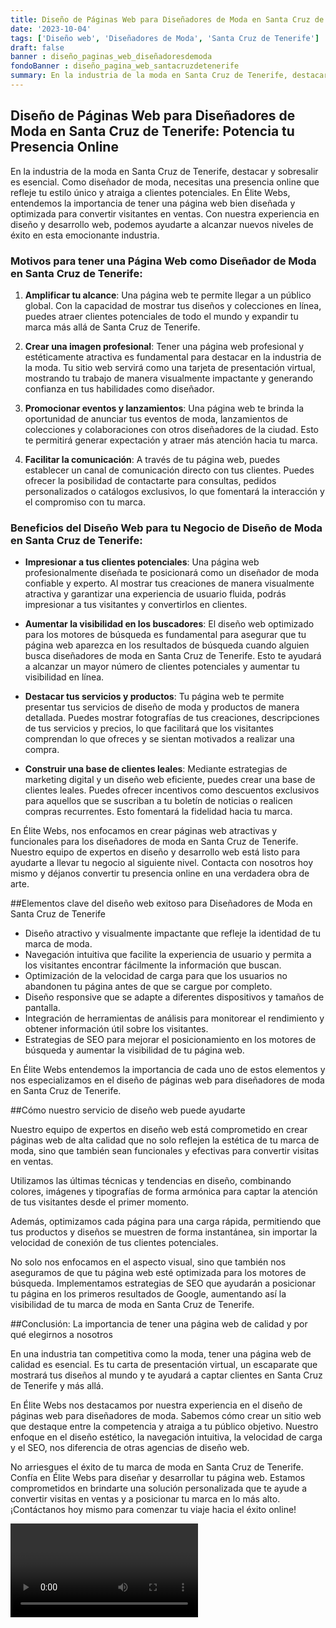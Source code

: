 ```yaml
---
title: Diseño de Páginas Web para Diseñadores de Moda en Santa Cruz de Tenerife
date: '2023-10-04'
tags: ['Diseño web', 'Diseñadores de Moda', 'Santa Cruz de Tenerife']
draft: false
banner : diseño_paginas_web_diseñadoresdemoda
fondoBanner : diseño_pagina_web_santacruzdetenerife
summary: En la industria de la moda en Santa Cruz de Tenerife, destacar y sobresalir es esencial. Como diseñador de moda, necesitas una presencia online que refleje tu estilo único y atraiga a clientes potenciales. En Élite Webs, entendemos la importancia de tener una página web bien diseñada y optimizada para convertir visitantes en ventas. Con nuestra experiencia en diseño y desarrollo web, podemos ayudarte a alcanzar nuevos niveles de éxito en esta emocionante industria.
---
```


## Diseño de Páginas Web para Diseñadores de Moda en Santa Cruz de Tenerife: Potencia tu Presencia Online

En la industria de la moda en Santa Cruz de Tenerife, destacar y sobresalir es esencial. Como diseñador de moda, necesitas una presencia online que refleje tu estilo único y atraiga a clientes potenciales. En Élite Webs, entendemos la importancia de tener una página web bien diseñada y optimizada para convertir visitantes en ventas. Con nuestra experiencia en diseño y desarrollo web, podemos ayudarte a alcanzar nuevos niveles de éxito en esta emocionante industria.

### Motivos para tener una Página Web como Diseñador de Moda en Santa Cruz de Tenerife:

1. **Amplificar tu alcance**: Una página web te permite llegar a un público global. Con la capacidad de mostrar tus diseños y colecciones en línea, puedes atraer clientes potenciales de todo el mundo y expandir tu marca más allá de Santa Cruz de Tenerife.

2. **Crear una imagen profesional**: Tener una página web profesional y estéticamente atractiva es fundamental para destacar en la industria de la moda. Tu sitio web servirá como una tarjeta de presentación virtual, mostrando tu trabajo de manera visualmente impactante y generando confianza en tus habilidades como diseñador.

3. **Promocionar eventos y lanzamientos**: Una página web te brinda la oportunidad de anunciar tus eventos de moda, lanzamientos de colecciones y colaboraciones con otros diseñadores de la ciudad. Esto te permitirá generar expectación y atraer más atención hacia tu marca.

4. **Facilitar la comunicación**: A través de tu página web, puedes establecer un canal de comunicación directo con tus clientes. Puedes ofrecer la posibilidad de contactarte para consultas, pedidos personalizados o catálogos exclusivos, lo que fomentará la interacción y el compromiso con tu marca.

### Beneficios del Diseño Web para tu Negocio de Diseño de Moda en Santa Cruz de Tenerife:

- **Impresionar a tus clientes potenciales**: Una página web profesionalmente diseñada te posicionará como un diseñador de moda confiable y experto. Al mostrar tus creaciones de manera visualmente atractiva y garantizar una experiencia de usuario fluida, podrás impresionar a tus visitantes y convertirlos en clientes.

- **Aumentar la visibilidad en los buscadores**: El diseño web optimizado para los motores de búsqueda es fundamental para asegurar que tu página web aparezca en los resultados de búsqueda cuando alguien busca diseñadores de moda en Santa Cruz de Tenerife. Esto te ayudará a alcanzar un mayor número de clientes potenciales y aumentar tu visibilidad en línea.

- **Destacar tus servicios y productos**: Tu página web te permite presentar tus servicios de diseño de moda y productos de manera detallada. Puedes mostrar fotografías de tus creaciones, descripciones de tus servicios y precios, lo que facilitará que los visitantes comprendan lo que ofreces y se sientan motivados a realizar una compra.

- **Construir una base de clientes leales**: Mediante estrategias de marketing digital y un diseño web eficiente, puedes crear una base de clientes leales. Puedes ofrecer incentivos como descuentos exclusivos para aquellos que se suscriban a tu boletín de noticias o realicen compras recurrentes. Esto fomentará la fidelidad hacia tu marca.

En Élite Webs, nos enfocamos en crear páginas web atractivas y funcionales para los diseñadores de moda en Santa Cruz de Tenerife. Nuestro equipo de expertos en diseño y desarrollo web está listo para ayudarte a llevar tu negocio al siguiente nivel. Contacta con nosotros hoy mismo y déjanos convertir tu presencia online en una verdadera obra de arte.

<GifSeo />

<Cta />

##Elementos clave del diseño web exitoso para Diseñadores de Moda en Santa Cruz de Tenerife

- Diseño atractivo y visualmente impactante que refleje la identidad de tu marca de moda.
- Navegación intuitiva que facilite la experiencia de usuario y permita a los visitantes encontrar fácilmente la información que buscan.
- Optimización de la velocidad de carga para que los usuarios no abandonen tu página antes de que se cargue por completo.
- Diseño responsive que se adapte a diferentes dispositivos y tamaños de pantalla.
- Integración de herramientas de análisis para monitorear el rendimiento y obtener información útil sobre los visitantes.
- Estrategias de SEO para mejorar el posicionamiento en los motores de búsqueda y aumentar la visibilidad de tu página web.

En Élite Webs entendemos la importancia de cada uno de estos elementos y nos especializamos en el diseño de páginas web para diseñadores de moda en Santa Cruz de Tenerife.

##Cómo nuestro servicio de diseño web puede ayudarte

Nuestro equipo de expertos en diseño web está comprometido en crear páginas web de alta calidad que no solo reflejen la estética de tu marca de moda, sino que también sean funcionales y efectivas para convertir visitas en ventas.

Utilizamos las últimas técnicas y tendencias en diseño, combinando colores, imágenes y tipografías de forma armónica para captar la atención de tus visitantes desde el primer momento.

Además, optimizamos cada página para una carga rápida, permitiendo que tus productos y diseños se muestren de forma instantánea, sin importar la velocidad de conexión de tus clientes potenciales.

No solo nos enfocamos en el aspecto visual, sino que también nos aseguramos de que tu página web esté optimizada para los motores de búsqueda. Implementamos estrategias de SEO que ayudarán a posicionar tu página en los primeros resultados de Google, aumentando así la visibilidad de tu marca de moda en Santa Cruz de Tenerife.

##Conclusión: La importancia de tener una página web de calidad y por qué elegirnos a nosotros

En una industria tan competitiva como la moda, tener una página web de calidad es esencial. Es tu carta de presentación virtual, un escaparate que mostrará tus diseños al mundo y te ayudará a captar clientes en Santa Cruz de Tenerife y más allá.

En Élite Webs nos destacamos por nuestra experiencia en el diseño de páginas web para diseñadores de moda. Sabemos cómo crear un sitio web que destaque entre la competencia y atraiga a tu público objetivo. Nuestro enfoque en el diseño estético, la navegación intuitiva, la velocidad de carga y el SEO, nos diferencia de otras agencias de diseño web.

No arriesgues el éxito de tu marca de moda en Santa Cruz de Tenerife. Confía en Élite Webs para diseñar y desarrollar tu página web. Estamos comprometidos en brindarte una solución personalizada que te ayude a convertir visitas en ventas y a posicionar tu marca en lo más alto. ¡Contáctanos hoy mismo para comenzar tu viaje hacia el éxito online!

<Video />

<CtaBot job='Diseñadores de Moda' city='Santa Cruz de Tenerife'/>

<Gmaps query='Santa Cruz de Tenerife+españa+maps' />